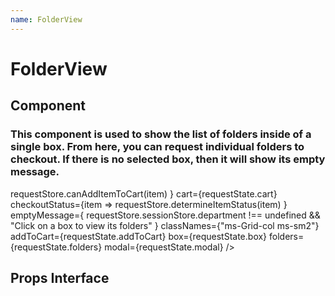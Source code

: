 ```yaml
---
name: FolderView
---
```


# FolderView

## Component

### This component is used to show the list of folders inside of a single box.  From here, you can request individual folders to checkout.  If there is no selected box, then it will show its empty message.

<Playground>
    <FolderView
        canAddItem={(item) =>
            requestStore.canAddItemToCart(item)
        }
        cart={requestState.cart}
        checkoutStatus={item =>
            requestStore.determineItemStatus(item)
        }
        emptyMessage={
            requestStore.sessionStore.department !==
                undefined &&
            "Click on a box to view its folders"
        }
        classNames={"ms-Grid-col ms-sm2"}
        addToCart={requestState.addToCart}
        box={requestState.box}
        folders={requestState.folders}
        modal={requestState.modal}
    />
</Playground>

## Props Interface

<PropsTable of={FolderView} /> 